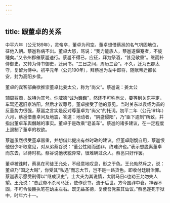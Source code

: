 ```yaml
---
---
---
```

title: 跟董卓的关系
---



中平六年（公元189年），灵帝卒，董卓为司空。董卓想借蔡邕的名气巩固地位，征他入朝。蔡邕称病不出。董卓大怒，骂说：“我力能族人，蔡邕遂偃蹇者，不旋踵矣。”又令州郡催蔡邕速行。蔡邕不得已，应征，拜为祭酒，“甚见敬重”。继而补侍御史，又转为侍书御史，迁尚书。“三日之间，周历三台”。不久，迁为巴郡太守，复留为侍中。初平元年（公元190年），拜蔡邕为左中郎将，随献帝迁都长安，封为高阳乡侯。

董卓的宾客部曲欲推崇董卓比姜太公，称为“尚父”。蔡邕说：姜太公

辅周翦商，故特为其号。你威德“诚为巍巍”，然还不可称尚父，要等到关东平定，车驾还返旧京洛阳，然后才议尊号。董卓接受了他的意见。当时关东以袁绍为首的反董势力很强，蔡邕之言实是反对尊董卓为“尚父”的托词。初平二年（公元191年）六月，蔡邕借董卓问及地震，答道：地动者，“阴盛侵阳”，乃“臣下逾制”所致，并指出董卓车舆僭越的事实。董卓于是改乘“皂盖车”。蔡邕的诸多建议，在一定程度上遏制了董卓的权欲。

蔡邕虽然很受董卓器重，并想借此提出有益时政的建议。但董卓刚愎自用，蔡邕恨他很少听取意见，对从弟蔡谷说：“董公性刚而遂非，终难济也。”表示想脱离董卓而东去，以待时机。蔡谷说他状貌异常，很难瞒过众人。蔡邕只好作罢。

董卓被诛时，蔡邕在司徒王允处，不经意地叹息，形之于色。王允勃然斥之，说：董卓乃“国之大贼”，你受其“私遇”而忘大节，岂不是一路货色。即收付廷尉治罪。蔡邕表示愿受刑得以“继成汉史”。士大夫为其说情，太尉马日c也劝王允勿失人望。王允说：“昔武帝不杀司马迁，使作谤书，流于后世。方今国祚中衰，神器不固，不可令佞臣执笔在幼主左右。既无益圣德，复使吾党蒙其讪议。”蔡邕遂死于狱中，时年六十一。